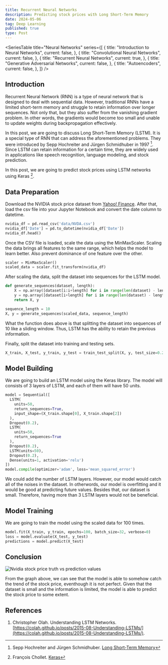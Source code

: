 ```yaml
---
title: Recurrent Neural Networks
description: Predicting stock prices with Long Short-Term Memory
date: 2024-05-06
tag: Deep Learning
published: true
type: Post
---
```


<SeriesTable
  title="Neural Networks"
  series={[
    {
      title: "Introduction to Neural Networks",
      current: false,
    },
    {
      title: "Convolutional Neural Networks",
      current: false,
    },
    {
      title: "Recurrent Neural Networks",
      current: true,
    },
    {
      title: "Generative Adversarial Networks",
      current: false,
    },
    {
      title: "Autoencoders",
      current: false,
    },
  ]}
/>

## Introduction

Recurrent Neural Network (RNN) is a type of neural network that
is designed to deal with sequential data. However, traditional RNNs have a limited
short-term memory and struggle to retain information over longer sequences.
Not only that, but they also suffer from the vanishing gradient problem.
In other words, the gradients would become too small and unable to update
weights during backpropagation effectively.

In this post, we are going to discuss Long Short-Term Memory (LSTM).
It is a special type of RNN that can address the aforementioned problems.
They were introduced by Sepp Hochreiter and Jürgen Schmidhuber in 1997 [^1].
Since LSTM can retain information for a certain time, they are widely used in
applications like speech recognition, language modeling, and stock prediction.

In this post, we are going to predict stock prices using LSTM networks using Keras [^2].

## Data Preparation

Download the NVIDIA stock price dataset from [Yahoo! Finance](https://finance.yahoo.com/quote/NVDA/history/).
After that, load the csv file into your Jupyter Notebook and convert the date column to datetime.

```python
nvidia_df = pd.read_csv('data/NVDA.csv')
nvidia_df['Date'] = pd.to_datetime(nvidia_df['Date'])
nvidia_df.head()
```

Once the CSV file is loaded, scale the data using the MinMaxScaler.
Scaling the data brings all features to the same range, which helps the model to learn better.
Also prevent dominance of one feature over the other.

```python
scaler = MinMaxScaler()
scaled_data = scaler.fit_transform(nvidia_df)
```

After scaling the data, split the dataset into sequences for the LSTM model.

```python
def generate_sequences(dataset, length):
    X = np.array([dataset[i:i+length] for i in range(len(dataset) - length)])
    y = np.array([dataset[i+length] for i in range(len(dataset) - length)])
    return X, y

sequence_length = 10
X, y = generate_sequences(scaled_data, sequence_length)
```

What the function does above is that splitting the dataset into sequences of 10 like a sliding window.
Thus, LSTM has the ability to retain the previous information.

Finally, split the dataset into training and testing sets.

```python
X_train, X_test, y_train, y_test = train_test_split(X, y, test_size=0.2, shuffle=False)
```

## Model Building

We are going to build an LSTM model using the Keras library.
The model will consists of 3 layers of LSTM, and each of them will have 50 units.

```python
model = Sequential([
  LSTM(
    units=50,
    return_sequences=True,
    input_shape=(X_train.shape[0], X_train.shape[2])
  ),
  Dropout(0.2),
  LSTM(
    units=50,
    return_sequences=True
  ),
  Dropout(0.2),
  LSTM(units=50),
  Dropout(0.2),
  Dense(units=1, activation='relu')
])
model.compile(optimizer='adam', loss='mean_squared_error')
```

We could add the number of LSTM layers. However, our model would catch all of the noises in the dataset.
In otherwords, our model is overfitting and it would be good at predicting future values.
Besides that, our dataset is small. Therefore, having more than 3 LSTM layers would not be beneficial.

## Model Training

We are going to train the model using the scaled data for 100 times.

```python
model.fit(X_train, y_train, epochs=100, batch_size=32, verbose=0)
loss = model.evaluate(X_test, y_test)
predictions = model.predict(X_test)
```

## Conclusion

![Nvidia stock price truth vs prediction values](/assets/posts/long-short-term-memory/truth-vs-prediction.png "Nvidia stock price truth vs prediction values")

From the graph above, we can see that the model is able to somehow catch the trend of the stock price, eventhough it is not perfect.
Given that the dataset is small and the information is limited, the model is able to predict the stock price to some extent.

[^1]: Sepp Hochreiter and Jürgen Schmidhuber. [Long Short-Term Memory](https://www.bioinf.jku.at/publications/older/2604.pdf)
[^2]: François Chollet. [Keras](https://keras.io/api/)

## References

1. Christopher Olah. Understanding LSTM Networks. [https://colah.github.io/posts/2015-08-Understanding-LSTMs/](https://colah.github.io/posts/2015-08-Understanding-LSTMs/).
